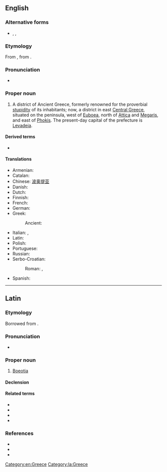 {{also|Bœotia}}
==English==
{{wikipedia}}

===Alternative forms===
* {{l|en|Bœotia}}, {{l|en|Boiotia}}, {{l|en|Beotia}}

===Etymology===
From {{etyl|la|en}} {{m|la|Boeotia}}, from {{etyl|grc|en}} {{m|grc|Βοιωτία}}.

===Pronunciation===
* {{a|UK}} {{IPA|/biːˈəʊʃə/|lang=en}}

===Proper noun===
{{en-proper noun}}

# A district of Ancient Greece, formerly renowned for the proverbial [[stupidity]] of its inhabitants; now, a district in east [[Central Greece]], situated on the peninsula, west of [[Euboea]], north of [[Attica]] and [[Megaris]], and east of [[Phokis]]. The present-day capital of the prefecture is [[Levadeia]].

====Derived terms====
* {{l|en|Boeotian}}

====Translations====
{{trans-top|a district in Greece}}
* Armenian: {{t|hy|Բեովտիա}}
* Catalan: {{t|ca|Beòcia|f}}
* Chinese: [[波奥提亚]]
* Danish: {{t|da|Bøotien}}
* Dutch: {{t+|nl|Beotië}}
* Finnish: {{t|fi|Boiotia}}
* French: {{t+|fr|Béotie|f}}
* German: {{t|de|Böotien|n}}
* Greek: {{t+|el|Βοιωτία|f}}
*: Ancient: {{t|grc|Βοιωτία|f}}
{{trans-mid}}
* Italian: {{t|it|Beozia|f}}, {{t|it|Aonia|f}}
* Latin: {{t|la|Boeotia|f}}
* Polish: {{t+|pl|Beocja|f}}
* Portuguese: {{t+|pt|Beócia|f}}
* Russian: {{t+|ru|Бео́тия}}
* Serbo-Croatian:
*: Roman: {{t|sh|Beòtija|f}}, {{t+|sh|Beòcija|f}}
* Spanish: {{t+|es|Beocia|f}}
{{trans-bottom}}

[[Category:en:Greece]]

----

==Latin==

===Etymology===
Borrowed from {{bor|la|grc|Βοιωτία}}.

===Pronunciation===
* {{la-IPA|Boeōtia}}

===Proper noun===
{{la-proper noun|Boeōtia<1>}}

# [[Boeotia#English|Boeotia]]

====Declension====
{{la-ndecl|Boeōtia<1>}}

====Related terms====
* {{l|la|Boeōtius}}
* {{l|la|Boeōtus}}
* {{l|la|Boeōticus}}
* {{l|la|Boeōtis}}

===References===
* {{R:L&S}}
* {{R:Gaffiot}}
* {{R:Smith's Geography}}

[[Category:la:Greece]]